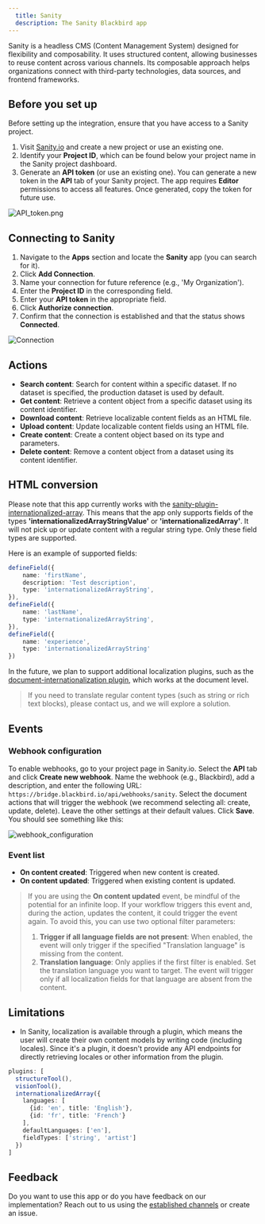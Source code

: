 ```yaml
---
  title: Sanity
  description: The Sanity Blackbird app
---
```


<LinkCard title="View on Github" target="_blank" href="https://github.com/bb-io/Sanity" icon="github" />

Sanity is a headless CMS (Content Management System) designed for flexibility and composability. It uses structured content, allowing businesses to reuse content across various channels. Its composable approach helps organizations connect with third-party technologies, data sources, and frontend frameworks.

## Before you set up

Before setting up the integration, ensure that you have access to a Sanity project.

1. Visit [Sanity.io](https://www.sanity.io/manage/personal) and create a new project or use an existing one.
2. Identify your **Project ID**, which can be found below your project name in the Sanity project dashboard.
3. Generate an **API token** (or use an existing one). You can generate a new token in the **API** tab of your Sanity project. The app requires **Editor** permissions to access all features. Once generated, copy the token for future use.

![API_token.png](https://raw.githubusercontent.com/bb-io/Sanity/main/image/README/API_token.png)

## Connecting to Sanity

1. Navigate to the **Apps** section and locate the **Sanity** app (you can search for it).
2. Click **Add Connection**.
3. Name your connection for future reference (e.g., 'My Organization').
4. Enter the **Project ID** in the corresponding field.
5. Enter your **API token** in the appropriate field.
6. Click **Authorize connection**.
7. Confirm that the connection is established and that the status shows **Connected**.

![Connection](https://raw.githubusercontent.com/bb-io/Sanity/main/image/README/connection.png)

## Actions

- **Search content**: Search for content within a specific dataset. If no dataset is specified, the production dataset is used by default.
- **Get content**: Retrieve a content object from a specific dataset using its content identifier.
- **Download content**: Retrieve localizable content fields as an HTML file.
- **Upload content**: Update localizable content fields using an HTML file.
- **Create content**: Create a content object based on its type and parameters.
- **Delete content**: Remove a content object from a dataset using its content identifier.

## HTML conversion

Please note that this app currently works with the [sanity-plugin-internationalized-array](https://github.com/sanity-io/sanity-plugin-internationalized-array). This means that the app only supports fields of the types **'internationalizedArrayStringValue'** or **'internationalizedArray'**. It will not pick up or update content with a regular string type. Only these field types are supported.

Here is an example of supported fields:

```ts
defineField({
    name: 'firstName',
    description: 'Test description',
    type: 'internationalizedArrayString',
}),
defineField({
    name: 'lastName',
    type: 'internationalizedArrayString',
}),
defineField({
    name: 'experience',
    type: 'internationalizedArrayString'
})
```

In the future, we plan to support additional localization plugins, such as the [document-internationalization plugin](https://github.com/sanity-io/document-internationalization), which works at the document level.

> If you need to translate regular content types (such as string or rich text blocks), please contact us, and we will explore a solution.

## Events

### Webhook configuration

To enable webhooks, go to your project page in Sanity.io. Select the **API** tab and click **Create new webhook**. Name the webhook (e.g., Blackbird), add a description, and enter the following URL: `https://bridge.blackbird.io/api/webhooks/sanity`. Select the document actions that will trigger the webhook (we recommend selecting all: create, update, delete). Leave the other settings at their default values. Click **Save**. You should see something like this:

![webhook_configuration](https://raw.githubusercontent.com/bb-io/Sanity/main/image/README/webhook_configuration.png)

### Event list

- **On content created**: Triggered when new content is created.
- **On content updated**: Triggered when existing content is updated.

> If you are using the **On content updated** event, be mindful of the potential for an infinite loop. If your workflow triggers this event and, during the action, updates the content, it could trigger the event again. To avoid this, you can use two optional filter parameters:
>
> 1. **Trigger if all language fields are not present**: When enabled, the event will only trigger if the specified "Translation language" is missing from the content.
> 2. **Translation language**: Only applies if the first filter is enabled. Set the translation language you want to target. The event will trigger only if all localization fields for that language are absent from the content.

## Limitations

- In Sanity, localization is available through a plugin, which means the user will create their own content models by writing code (including locales). Since it's a plugin, it doesn't provide any API endpoints for directly retrieving locales or other information from the plugin.

```ts
plugins: [
  structureTool(), 
  visionTool(),
  internationalizedArray({
    languages: [
      {id: 'en', title: 'English'},
      {id: 'fr', title: 'French'}
    ],
    defaultLanguages: ['en'],
    fieldTypes: ['string', 'artist']
  })
]
```

## Feedback

Do you want to use this app or do you have feedback on our implementation? Reach out to us using the [established channels](https://www.blackbird.io/) or create an issue.


